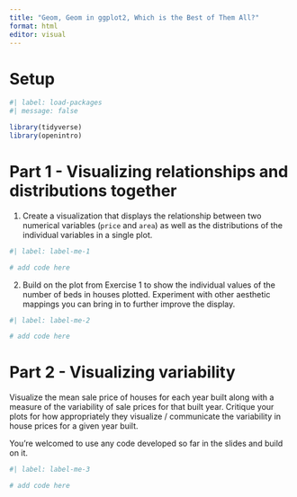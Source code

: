 ```yaml
---
title: "Geom, Geom in ggplot2, Which is the Best of Them All?"
format: html
editor: visual
---
```


# Setup

```r
#| label: load-packages
#| message: false

library(tidyverse)
library(openintro)
```

# Part 1 - Visualizing relationships and distributions together

1.  Create a visualization that displays the relationship between two numerical variables (`price` and `area`) as well as the distributions of the individual variables in a single plot.

```r
#| label: label-me-1

# add code here
```

2.  Build on the plot from Exercise 1 to show the individual values of the number of beds in houses plotted. Experiment with other aesthetic mappings you can bring in to further improve the display.

```r
#| label: label-me-2

# add code here
```

# Part 2 - Visualizing variability

Visualize the mean sale price of houses for each year built along with a measure of the variability of sale prices for that built year. Critique your plots for how appropriately they visualize / communicate the variability in house prices for a given year built.

You're welcomed to use any code developed so far in the slides and build on it.

```r
#| label: label-me-3

# add code here
```
